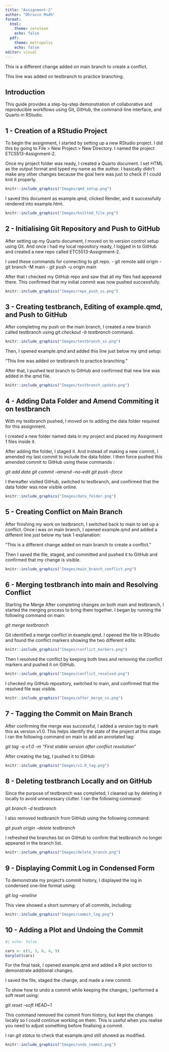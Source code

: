 ```yaml
---
title: "Assignment-2"
author: "Dhruvin Modh"
format:
  html:
    theme: cerulean
    echo: false
  pdf:
    theme: metropolis
    echo: false
editor: visual
---
```


This is a different change added on main branch to create a conflict.

This line was added on testbranch to practice branching.

## Introduction

This guide provides a step-by-step demonstration of collaborative and reproducible workflows using Git, GitHub, the command-line interface, and Quarto in RStudio.

## 1 - Creation of a RStudio Project

To begin the assignment, I started by setting up a new RStudio project. I did this by going to File \> New Project \> New Directory. I named the project ETC5513-Assignment-2.

Once my project folder was ready, I created a Quarto document. I set HTML as the output format and typed my name as the author. I basically didn’t make any other changes because the goal here was just to check if I could knit it properly.

```r
knitr::include_graphics("Images/qmd_setup.png")
```

I saved this document as example.qmd, clicked Render, and it successfully rendered into example.html.

```r
knitr::include_graphics("Images/knitted_file.png")
```

## 2 - Initialising Git Repository and Push to GitHub

After setting up my Quarto document, I moved on to version control setup using Git. And once i had my local repository ready, I logged in to GitHub and created a new repo called ETC5513-Assignment-2.

I used these commands for connecting to git repo. - git remote add origin - git branch -M main - git push -u origin main

After that I checked my GitHub repo and saw that all my files had appeared there. This confirmed that my initial commit was now pushed successfully.

```r
knitr::include_graphics("Images/repo_push_ss.png")
```

## 3 - Creating testbranch, Editing of example.qmd, and Push to GitHub

After completing my push on the main branch, I created a new branch called testbranch using git *checkout -b testbranch* command.

```r
knitr::include_graphics("Images/testbranch_ss.png")
```

Then, I opened example.qmd and added this line just below my qmd setup:

“This line was added on testbranch to practice branching.”

After that, I pushed test branch to GitHub and confirmed that new line was added in the qmd file.

```r
knitr::include_graphics("Images/testbranch_update.png")
```

## 4 - Adding Data Folder and Amend Commiting it on testbranch

With my testbranch pushed, I moved on to adding the data folder required for this assignment.

I created a new folder named data in my project and placed my Assignment 1 files inside it.

After adding the folder, I staged it. And instead of making a new commit, I amended my last commit to include the data folder. I then force pushed this amended commit to GitHub using these commands :

*git add data* *git commit --amend --no-edit* *git push --force*

I thereafter visited GitHub, switched to testbranch, and confirmed that the data folder was now visible online.

```r
knitr::include_graphics("Images/data_folder.png")
```
## 5 - Creating Conflict on Main Branch

After finishing my work on testbranch, I switched back to main to set up a conflict. Once i was on main branch, I opened example.qmd and added a different line just below my task 1 explanation:

“This is a different change added on main branch to create a conflict.”

Then I saved the file, staged, and committed and pushed it to GitHub and confirmed that my change is visible.

```r
knitr::include_graphics("Images/main_branch_conflict.png")
```

## 6 - Merging testbranch into main and Resolving Conflict

Starting the Merge After completing changes on both main and testbranch, I started the merging process to bring them together. I began by running the following command on main:

*git merge testbranch*

Git identified a merge conflict in example.qmd. I opened the file in RStudio and found the conflict markers showing the two different edits:

```r
knitr::include_graphics("Images/conflict_markers.png")
```

Then I resolved the conflict by keeping both lines and removing the conflict markers and pushed it on GitHub.

```r
knitr::include_graphics("Images/conflict_resolved.png")
```

I checked my GitHub repository, switched to main, and confirmed that the resolved file was visible.

```r
knitr::include_graphics("Images/after_merge_ss.png")
```

## 7 - Tagging the Commit on Main Branch

After confirming the merge was successful, I added a version tag to mark this as version v1.0. This helps identify the state of the project at this stage. I ran the following command on main to add an annotated tag:

*git tag -a v1.0 -m "First stable version after conflict resolution"*

After creating the tag, I pushed it to GitHub

```r
knitr::include_graphics("Images/v1.0_tag.png")
```

## 8 - Deleting testbranch Locally and on GitHub

Since the purpose of testbranch was completed, I cleaned up by deleting it locally to avoid unnecessary clutter. I ran the following command:

*git branch -d testbranch*

I also removed testbranch from GitHub using the following command:

*git push origin --delete testbranch*

I refreshed the branches list on GitHub to confirm that testbranch no longer appeared in the branch list.

```r
knitr::include_graphics("Images/delete_branch.png")
```

## 9 - Displaying Commit Log in Condensed Form

To demonstrate my project’s commit history, I displayed the log in condensed one-line format using:

*git log --oneline*

This view showed a short summary of all commits, including:

```r
knitr::include_graphics("Images/commit_log.png")
```

## 10 - Adding a Plot and Undoing the Commit

```r
#| echo: false

cars <- c(1, 3, 6, 4, 9)
barplot(cars)
```


For the final task, I opened example.qmd and added a R plot section to demonstrate additional changes.

I saved the file, staged the change, and made a new commit.

To show how to undo a commit while keeping the changes,
I performed a soft reset using:

*git reset --soft HEAD~1*

This command removed the commit from history,
but kept the changes locally so I could continue working on them.
This is useful when you realise you need to adjust something before finalising a commit.  

I ran *git status* to check that example.qmd still showed as modified.
```r
knitr::include_graphics("Images/undo_commit.png")
```

